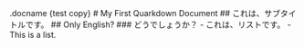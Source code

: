 .docname {test copy}
# My First Quarkdown Document
## これは、サブタイトルです。
## Only English?
### どうでしょうか？
- これは、リストです。
- This is a list.